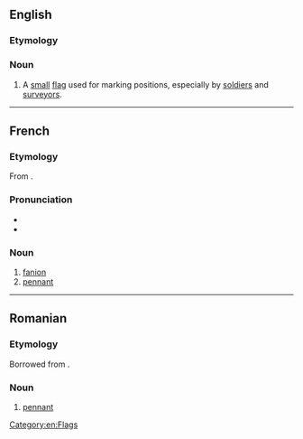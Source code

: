 ==English==

===Etymology===
{{etyl|fr|en}}

===Noun===
{{en-noun}}

# A [[small]] [[flag]] used for marking positions, especially by [[soldier]]s and [[surveyor]]s.

[[Category:en:Flags]]
----

==French==

===Etymology===
From {{inh|fr|frm|feinion}}.

===Pronunciation===
* {{IPA|/fanjɔ̃/|lang=fr}}
* {{audio|LL-Q150 (fra)-Lepticed7-porte-fanion.wav|Audio|lang=fr}}

===Noun===
{{fr-noun|m}}

# [[fanion#English|fanion]]
# [[pennant]]

----

==Romanian==

===Etymology===
Borrowed from {{bor|ro|fr|fanion}}.

===Noun===
{{ro-noun|n|fanioane}}

# [[pennant]]